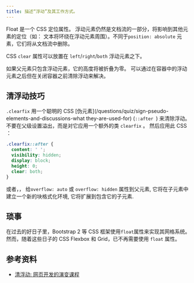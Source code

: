 ```yaml
---
title: 描述“浮动”及其工作方式。
---
```


Float 是一个 CSS 定位属性。 浮动元素仍然是文档流的一部分，将影响到其他元素的定位（如： 文本将环绕在浮动元素周围）。不同于`position: absolute` 元素，它们将从文档流中删除。

CSS `clear` 属性可以放置在 `left`/`right`/`both` 浮动元素之下。

如果父元素只包含浮动元素，它的高度将被折叠为零。 可以通过在容器中的浮动元素之后但在关闭容器之前清除浮动来解决。

## 清浮动技巧

`.clearfix` 用一个聪明的 CSS [伪元素]\(/questions/quiz/sign-pseudo-elements-and-discussions-what they-are-used-for) (`::after `) 来清除浮动。 不要在父级设置溢出，而是对它应用一个额外的类 `clearfix` 。 然后应用此 CSS ：

```css
.clearfix::after {
  content: ' ';
  visibility: hidden;
  display: block;
  height: 0;
  clear: both;
}
```

或者，， 给`overflow: auto` 或 `overflow: hidden` 属性到父元素, 它将在子元素中建立一个新的块格式化环境, 它将扩展到包含它的子元素.

## 琐事

在过去的好日子里，Bootstrap 2 等 CSS 框架使用`float`属性来实现其网格系统。 然而，随着这些日子的 CSS Flexbox 和 Grid，已不再需要使用 `float` 属性。

## 参考资料

- [清浮动: 网页开发的演变课程](https://css-tricks.com/clearfix-a-lesson-in-web-development-evolution/)

